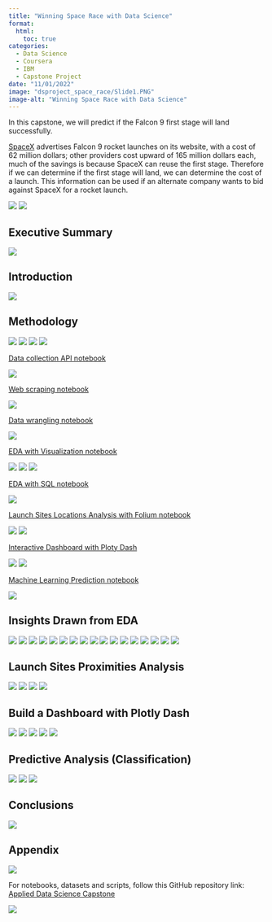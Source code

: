 ```yaml
---
title: "Winning Space Race with Data Science"
format:
  html:
    toc: true
categories:
  - Data Science
  - Coursera
  - IBM
  - Capstone Project
date: "11/01/2022"
image: "dsproject_space_race/Slide1.PNG"
image-alt: "Winning Space Race with Data Science"
---
```


In this capstone, we will predict if the Falcon 9 first stage will land successfully. 

[SpaceX](https://www.spacex.com/) advertises Falcon 9 rocket launches on its website, with a cost of 62 million dollars; other providers cost upward of 165 million dollars each, much of the savings is because SpaceX can reuse the first stage. Therefore if we can determine if the first stage will land, we can determine the cost of a launch. This information can be used if an alternate company wants to bid against SpaceX for a rocket launch.



:::{.column-page}
![](dsproject_space_race/Slide1.PNG)
![](dsproject_space_race/Slide2.PNG)

## Executive Summary
![](dsproject_space_race/Slide3.PNG)

## Introduction
![](dsproject_space_race/Slide4.PNG)

## Methodology
![](dsproject_space_race/Slide5.PNG)
![](dsproject_space_race/Slide6.PNG)
![](dsproject_space_race/Slide7.PNG)
![](dsproject_space_race/Slide8.PNG)

[Data collection API notebook](https://github.com/lvallejomendez/IBM-DS-AI-DE-on-Coursera-repo/blob/main/Applied%20Data%20Science%20Capstone/notebooks/jupyter-labs-spacex-data-collection-api.ipynb)

![](dsproject_space_race/Slide9.PNG)

[Web scraping notebook](https://github.com/lvallejomendez/IBM-DS-AI-DE-on-Coursera-repo/blob/main/Applied%20Data%20Science%20Capstone/notebooks/jupyter-labs-webscraping.ipynb)

![](dsproject_space_race/Slide10.PNG)

[Data wrangling notebook](https://github.com/lvallejomendez/IBM-DS-AI-DE-on-Coursera-repo/blob/main/Applied%20Data%20Science%20Capstone/notebooks/labs-jupyter-spacex-Data%20wrangling.ipynb)

![](dsproject_space_race/Slide11.PNG)

[EDA with Visualization notebook](https://github.com/lvallejomendez/IBM-DS-AI-DE-on-Coursera-repo/blob/main/Applied%20Data%20Science%20Capstone/notebooks/jupyter-labs-eda-dataviz.ipynb)

![](dsproject_space_race/Slide12.PNG)
![](dsproject_space_race/Slide13.PNG)
![](dsproject_space_race/Slide14.PNG)

[EDA with SQL notebook](https://github.com/lvallejomendez/IBM-DS-AI-DE-on-Coursera-repo/blob/main/Applied%20Data%20Science%20Capstone/notebooks/jupyter-labs-eda-sql-coursera.ipynb)

![](dsproject_space_race/Slide15.PNG)

[Launch Sites Locations Analysis with Folium notebook](https://nbviewer.org/github/lvallejomendez/IBM-DS-AI-DE-on-Coursera-repo/blob/main/Applied%20Data%20Science%20Capstone/notebooks/lab_jupyter_launch_site_location.ipynb)

![](dsproject_space_race/Slide16.PNG)
![](dsproject_space_race/Slide17.PNG)

[Interactive Dashboard with Ploty Dash](https://github.com/lvallejomendez/IBM-DS-AI-DE-on-Coursera-repo/blob/main/Applied%20Data%20Science%20Capstone/scripts/spacex_dash_app.py)

![](dsproject_space_race/Slide18.PNG)
![](dsproject_space_race/Slide19.PNG)

[Machine Learning Prediction notebook](https://github.com/lvallejomendez/IBM-DS-AI-DE-on-Coursera-repo/blob/main/Applied%20Data%20Science%20Capstone/notebooks/SpaceX_Machine%20Learning%20Prediction_Part_5.ipynb)

![](dsproject_space_race/Slide20.PNG)

## Insights Drawn from EDA
![](dsproject_space_race/Slide21.PNG)
![](dsproject_space_race/Slide22.PNG)
![](dsproject_space_race/Slide23.PNG)
![](dsproject_space_race/Slide24.PNG)
![](dsproject_space_race/Slide25.PNG)
![](dsproject_space_race/Slide26.PNG)
![](dsproject_space_race/Slide27.PNG)
![](dsproject_space_race/Slide28.PNG)
![](dsproject_space_race/Slide29.PNG)
![](dsproject_space_race/Slide30.PNG)
![](dsproject_space_race/Slide31.PNG)
![](dsproject_space_race/Slide32.PNG)
![](dsproject_space_race/Slide33.PNG)
![](dsproject_space_race/Slide34.PNG)
![](dsproject_space_race/Slide35.PNG)
![](dsproject_space_race/Slide36.PNG)
![](dsproject_space_race/Slide37.PNG)

## Launch Sites Proximities Analysis
![](dsproject_space_race/Slide38.PNG)
![](dsproject_space_race/Slide39.PNG)
![](dsproject_space_race/Slide40.PNG)
![](dsproject_space_race/Slide41.PNG)

## Build a Dashboard with Plotly Dash
![](dsproject_space_race/Slide42.PNG)
![](dsproject_space_race/Slide43.PNG)
![](dsproject_space_race/Slide44.PNG)
![](dsproject_space_race/Slide45.PNG)
![](dsproject_space_race/Slide46.PNG)

## Predictive Analysis (Classification)
![](dsproject_space_race/Slide47.PNG)
![](dsproject_space_race/Slide48.PNG)
![](dsproject_space_race/Slide49.PNG)

## Conclusions
![](dsproject_space_race/Slide50.PNG)

## Appendix
![](dsproject_space_race/Slide51.PNG)

For notebooks, datasets and scripts, follow this GitHub repository link: 
[Applied Data Science Capstone](https://github.com/lvallejomendez/coursera-ibm_data_science/tree/main/Applied%20Data%20Science%20Capstone)

![](dsproject_space_race/Slide52.PNG)
:::